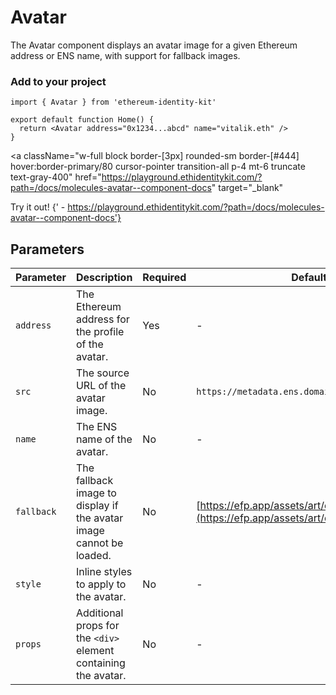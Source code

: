
# Avatar

The Avatar component displays an avatar image for a given Ethereum address or ENS name, with support for fallback images.

### Add to your project

```tsx copy
import { Avatar } from 'ethereum-identity-kit'

export default function Home() {
  return <Avatar address="0x1234...abcd" name="vitalik.eth" />
}
```

<a
  className="w-full block border-[3px] rounded-sm border-[#444] hover:border-primary/80 cursor-pointer transition-all p-4 mt-6 truncate text-gray-400"
  href="https://playground.ethidentitykit.com/?path=/docs/molecules-avatar--component-docs"
  target="_blank"
>
  <span className="text-primary">Try it out!</span>
  <span className="text-gray-400">
    {' - https://playground.ethidentitykit.com/?path=/docs/molecules-avatar--component-docs'}
  </span>
</a>

<div className="w-full bg-[#222] border-[3px] rounded-sm border-[#444] p-8 mt-8 flex justify-center items-center">
  <Avatar address="0x1234...abcd" name="vitalik.eth" style={{ width: 100, height: 100 }} />
</div>

## Parameters

| Parameter  | Description                                                         | Required | Default Value                                                                                  |
| ---------- | ------------------------------------------------------------------- | -------- | ---------------------------------------------------------------------------------------------- |
| `address`  | The Ethereum address for the profile of the avatar.                 | Yes      | -                                                                                              |
| `src`      | The source URL of the avatar image.                                 | No       | `https://metadata.ens.domains/mainnet/avatar/{name}`                                           |
| `name`     | The ENS name of the avatar.                                         | No       | -                                                                                              |
| `fallback` | The fallback image to display if the avatar image cannot be loaded. | No       | [https://efp.app/assets/art/default-avatar.svg](https://efp.app/assets/art/default-avatar.svg) |
| `style`    | Inline styles to apply to the avatar.                               | No       | -                                                                                              |
| `props`    | Additional props for the `<div>` element containing the avatar.     | No       | -                                                                                              |
